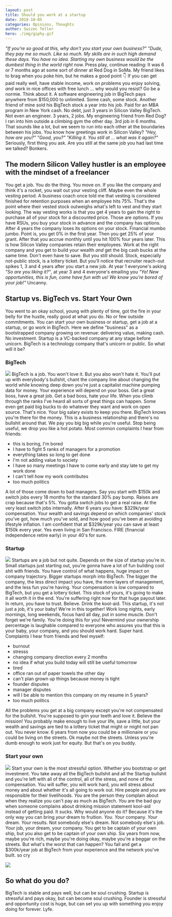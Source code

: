 ```yaml
---
layout: post
title: Should you work at a startup
date: 2018-10-05
categories: Opinions, Thoughts
author: Swizec Teller
hero: ./img/giphy.gif
---
```


_"If you're so good at this, why don't you start your own business?"_ _"Dude, they pay me so much. Like so much. My skills are in such high demand these days. You have no idea. Starting my own business would be the dumbest thing in the world right now._ Press play, continue reading:  It was 6 or 7 months ago at some sort of dinner at Red Dog in SoMa. My friend likes to brag when you poke him, but he makes a good point 👇 If you can get paid really well, have stable income, work on problems you enjoy solving, _and_ work in nice offices with free lunch ... why would you resist? Go be a normie. Think about it. A software engineering job in BigTech pays anywhere from $150,000 to unlimited. Some cash, some stock. Another friend of mine sold his BigTech stock a year into his job. Paid for an MBA program in New York cash. No debt, just 3 years in Silicon Valley BigTech. Not even an engineer. 3 years, 2 jobs. My engineering friend from Red Dog? I ran into him outside a climbing gym the other day. 3rd job in 6 months. That sounds like a lot, but we seem to run into each other at the boundaries between his jobs. You know how greetings work in Silicon Valley? _"Hey, how are you?"_ _"Good, you?"_ _"Killing it. You still at ... what was it again?"_ Seriously, first thing you ask. Are you still at the same job you had last time we talked? Bonkers.

## The modern Silicon Valley hustler is an employee with the mindset of a freelancer

You get a job. You do the thing. You move on. If you like the company and think it's a rocket, you wait out your vesting cliff. Maybe even the whole vesting period. A business coach once told me that vesting is considered finished for retention purposes when an employee hits 75%. That's the point where their vested stock outweighs what's left to vest and they start looking. The way vesting works is that you get 4 years to gain the right to purchase all of your stock for a discounted price. Those are options. If you have RSUs, you buy your stock in advance and the company has options. After 4 years the company loses its options on your stock. Financial mumbo jumbo. Point is, you get 0% in the first year. Then you get 25% of your grant. After that you accrue monthly until you hit 100% four years later. This is how Silicon Valley companies retain their employees. Work at the right company and you get to build your wealth _and_ get the big cash bucks at the same time. Don't even have to save. But you still should. Stock, especially not-public stock, is a lottery ticket. But you'll notice that recruiter reach-out spikes 1, 3 and 4 years after you start a new job. At year 1 everyone's asking _"So are you liking it?"_, at year 3 and 4 everyone's emailing you _"Yo! New opportunities, this is fun, come have fun with us! We know you're bored of your job!"_ Uncanny.

## Startup vs. BigTech vs. Start Your Own

You went to an okay school, young with plenty of time, got the fire in your belly for the hustle, really good at what you do. No or few outside commitments. You can start your own business or startup, get a job at a startup, or go work in BigTech. Here we define "business" as a bootstrapped company growing on revenue: delivering value, making cash. No investment. Startup is a VC-backed company at any stage before unicorn. BigTech is a technology company that's unicorn or public. So what will it be?

### BigTech

![](./img/Photo-Oct-05-3-21-57-PM.jpg) BigTech is a job. You won't love it. But you also won't hate it. You'll put up with everybody's bullshit, chant the company line about changing the world while knowing deep down you're just a capitalist machine pumping data for money. Your experience will depend on your boss. Get a great boss, have a great job. Get a bad boss, hate your life. When you climb through the ranks I've heard all sorts of great things can happen. Some even get paid big bucks to do whatever they want and work on open source. That's nice. Your big salary exists to keep you there. BigTech knows you're there for the money. This is a business relationship and there's no bullshit around that. We pay you big big while you're useful. Stop being useful, we drop you like a hot potato. Most common complaints I hear from friends:

-   this is boring, I'm bored
-   I have to fight 5 ranks of managers for a promotion
-   everything takes so long to get done
-   I'm not adding value to society
-   I have so many meetings I have to come early and stay late to get my work done
-   I can't tell how my work contributes
-   too much politics

A lot of those come down to bad managers. Say you start with $150k and switch jobs every 18 months for the standard 30% pay bump. Raises are crap because that's 5%. You gotta switch jobs to get a real raise. At the very least switch jobs internally. After 6 years you have: $329k/year compensation. Your wealth and savings depend on which companies' stock you've got, how much you've sold, and how good you've been at avoiding lifestyle inflation. I am confident that at $329k/year you can save at least $150k every year. Yes even living in San Francisco. FIRE (financial independence retire early) in your 40's for sure.

### Startup

![](./img/Photo-Oct-05-3-22-10-PM.jpg) Startups are a job but not quite. Depends on the size of startup you're in. Small startups just starting out, you're gonna have a lot of fun building cool shit with friends. You have control of what happens, huge impact on company trajectory. Bigger startups morph into BigTech. The bigger the company, the less direct impact you have, the more layers of management, and the less fun you're having. Your compensation is low compared to BigTech, but you get a lottery ticket. This stock of yours, it's going to make it all worth it in the end. You're suffering right now for that huge payout later. In return, you have to trust. Believe. Drink the kool-aid. This startup, it's not just a job, it's your baby! We're in this together! Work long nights, early mornings, long weekends, focus hard all day, put in some muscle. Don't forget we're family. You're doing this for you! Nevermind your ownership percentage is laughable compared to everyone who assures you that this is your baby, your company, and you should work hard. Super hard. Complaints I hear from friends and feel myself:

-   burnout
-   stresss
-   changing company direction every 2 months
-   no idea if what you build today will still be useful tomorrow
-   tired
-   office ran out of paper towels the other day
-   can't plan grown up things because money is tight
-   founder disputes
-   manager disputes
-   will I be able to mention this company on my resume in 5 years?
-   too much politics

All the problems you get at a big company except you're not compensated for the bullshit. You're supposed to grin your teeth and love it. Believe the mission! You probably make enough to live your life, save a little, but your wealth and savings are tied to a lottery ticket that might or might not pan out. You never know. 6 years from now you could be a millionaire or you could be living on the streets. Ok maybe not the streets. Unless you're dumb enough to work just for equity. But that's on you buddy.

### Start your own

![](./img/Photo-Oct-05-3-22-29-PM.jpg) Start your own is the most stressful option. Whether you bootstrap or get investment. You take away all the BigTech bullshit and all the Startup bullshit and you're left with all of the control, all of the stress, and none of the compensation. You will suffer, you will work hard, you will stress about money and about whether it's all going to work out. Hire people and _you_ are responsible for their livelihoods. _You_ are the person they complain about when they realize you can't pay as much as BigTech. _You_ are the bad guy when someone complains about drinking mission statement kool-aid instead of getting paid. It sucks. Why would anyone do it? Because it's the only way you can bring _your_ dream to fruition. _You_. _Your_ company. _Your_ dream. _Your_ results. Not somebody else's dream. Not somebody else's job. Your job, your dream, your company. You get to be captain of your own ship, but you also get to be captain of your own ship. Six years from now, maybe you're rich, maybe you're doing okay, maybe you're a beggar on the streets. But what's the worst that can happen? You fail and get a $300k/year job at BigTech from your experience and the network you've built. so cry

![](./img/giphy.gif)

## So what do you do?

BigTech is stable and pays well, but can be soul crushing. Startup is stressful and pays okay, but can become soul crushing. Founder is stressful and opportunity cost is huge, but can set you up with something you enjoy doing for forever. Lyfe.
